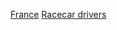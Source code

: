 {{Commons cat|Racecar drivers from France}}

[[Category:各國賽車手|France]]
[[Category:法國動力運動人物|Racecar drivers]]